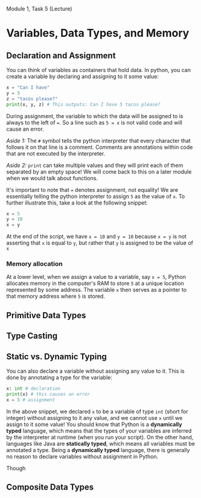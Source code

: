 Module 1, Task 5 (Lecture)

# Variables, Data Types, and Memory

## Declaration and Assignment

You can think of variables as containers that hold data. In python, you can create a variable by declaring and assigning to it some value:

```py
x = "Can I have"
y = 5
z = "tacos please?"
print(x, y, z) # This outputs: Can I have 5 tacos please?
```

During assignment, the variable to which the data will be assigned to is always to the left of `=`. So a line such as `5 = x` is not valid code and will cause an error.

*Aside 1:* The `#` symbol tells the python interpreter that every character that follows it on that line is a comment. Comments are annotations within code that are not executed by the interpreter.

*Aside 2:* `print` can take multiple values and they will print each of them separated by an empty space! We will come back to this on a later module when we would talk about functions.

It's important to note that `=` denotes assignment, not equality! We are essentially telling the python interpreter to assign `5` as the value of `x`. To further illustrate this, take a look at the following snippet:

```py
x = 5
y = 10
x = y
```

At the end of the script, we have `x = 10` and `y = 10` because `x = y` is not asserting that `x` is equal to `y`, but rather that `y` is assigned to be the value of `x`

### Memory allocation

At a lower level, when we assign a value to a variable, say `x = 5`, Python allocates memory in the computer's RAM to store `5` at a unique location represented by some address. The variable `x` then serves as a pointer to that memory address where `5` is stored.  

## Primitive Data Types

## Type Casting

## Static vs. Dynamic Typing

You can also declare a variable without assigning any value to it. This is done by annotating a type for the variable:

```py
x: int # declaration
print(x) # this causes an error
x = 5 # assignment
```

In the above snippet, we declared `x` to be a variable of type `int` (short for integer) without assigning to it any value, and we cannot use `x` until we assign to it some value! You should know that Python is a **dynamically typed** language, which means that the types of your variables are inferred by the interpreter at runtime (when you run your script). On the other hand, languages like Java are **statically typed**, which means all variables must be annotated a type. Being a **dynamically typed** language, there is generally no reason to declare variables without assignment in Python.

Though 

## Composite Data Types
